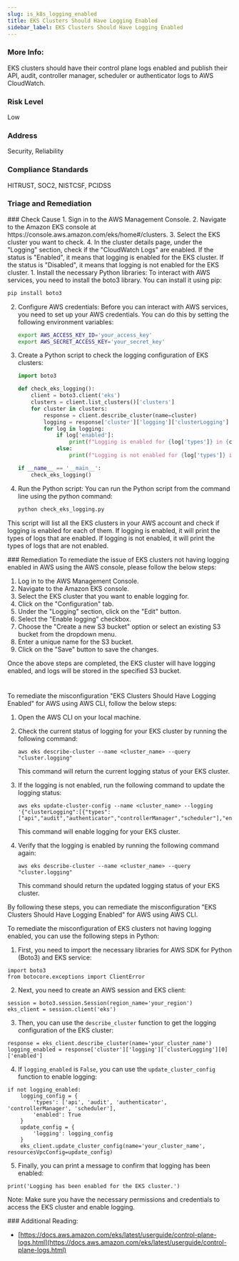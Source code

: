 ```yaml
---
slug: is_k8s_logging_enabled
title: EKS Clusters Should Have Logging Enabled
sidebar_label: EKS Clusters Should Have Logging Enabled
---
```


### More Info:

EKS clusters should have their control plane logs enabled and publish their API, audit, controller manager, scheduler or authenticator logs to AWS CloudWatch.

### Risk Level

Low

### Address

Security, Reliability

### Compliance Standards

HITRUST, SOC2, NISTCSF, PCIDSS



### Triage and Remediation
<Tabs>

<Tab title='Cause'>
### Check Cause
<AccordionGroup>
<Accordion title='Using Console' defaultOpen='true'>
1. Sign in to the AWS Management Console.
2. Navigate to the Amazon EKS console at https://console.aws.amazon.com/eks/home#/clusters.
3. Select the EKS cluster you want to check.
4. In the cluster details page, under the "Logging" section, check if the "CloudWatch Logs" are enabled. If the status is "Enabled", it means that logging is enabled for the EKS cluster. If the status is "Disabled", it means that logging is not enabled for the EKS cluster.
</Accordion>

<Accordion title='Using Python'>
1. Install the necessary Python libraries: To interact with AWS services, you need to install the boto3 library. You can install it using pip:

   ```bash
   pip install boto3
   ```

2. Configure AWS credentials: Before you can interact with AWS services, you need to set up your AWS credentials. You can do this by setting the following environment variables:

   ```bash
   export AWS_ACCESS_KEY_ID='your_access_key'
   export AWS_SECRET_ACCESS_KEY='your_secret_key'
   ```

3. Create a Python script to check the logging configuration of EKS clusters:

   ```python
   import boto3

   def check_eks_logging():
       client = boto3.client('eks')
       clusters = client.list_clusters()['clusters']
       for cluster in clusters:
           response = client.describe_cluster(name=cluster)
           logging = response['cluster']['logging']['clusterLogging']
           for log in logging:
               if log['enabled']:
                   print(f"Logging is enabled for {log['types']} in {cluster}")
               else:
                   print(f"Logging is not enabled for {log['types']} in {cluster}")

   if __name__ == '__main__':
       check_eks_logging()
   ```

4. Run the Python script: You can run the Python script from the command line using the python command:

   ```bash
   python check_eks_logging.py
   ```

This script will list all the EKS clusters in your AWS account and check if logging is enabled for each of them. If logging is enabled, it will print the types of logs that are enabled. If logging is not enabled, it will print the types of logs that are not enabled.
</Accordion>

</AccordionGroup>
</Tab>

<Tab title='Remediation'>
### Remediation

<AccordionGroup>
<Accordion title='Using Console' defaultOpen='true'>
To remediate the issue of EKS clusters not having logging enabled in AWS using the AWS console, please follow the below steps:

1. Log in to the AWS Management Console.
2. Navigate to the Amazon EKS console.
3. Select the EKS cluster that you want to enable logging for.
4. Click on the "Configuration" tab.
5. Under the "Logging" section, click on the "Edit" button.
6. Select the "Enable logging" checkbox.
7. Choose the "Create a new S3 bucket" option or select an existing S3 bucket from the dropdown menu.
8. Enter a unique name for the S3 bucket.
9. Click on the "Save" button to save the changes.

Once the above steps are completed, the EKS cluster will have logging enabled, and logs will be stored in the specified S3 bucket.

#
</Accordion>

<Accordion title='Using CLI'>
To remediate the misconfiguration "EKS Clusters Should Have Logging Enabled" for AWS using AWS CLI, follow the below steps:

1. Open the AWS CLI on your local machine.

2. Check the current status of logging for your EKS cluster by running the following command:

   ```
   aws eks describe-cluster --name <cluster_name> --query "cluster.logging"
   ```

   This command will return the current logging status of your EKS cluster.

3. If the logging is not enabled, run the following command to update the logging status:

   ```
   aws eks update-cluster-config --name <cluster_name> --logging '{"clusterLogging":[{"types":["api","audit","authenticator","controllerManager","scheduler"],"enabled":true}]}'
   ```

   This command will enable logging for your EKS cluster.

4. Verify that the logging is enabled by running the following command again:

   ```
   aws eks describe-cluster --name <cluster_name> --query "cluster.logging"
   ```

   This command should return the updated logging status of your EKS cluster.

By following these steps, you can remediate the misconfiguration "EKS Clusters Should Have Logging Enabled" for AWS using AWS CLI.
</Accordion>

<Accordion title='Using Python'>
To remediate the misconfiguration of EKS clusters not having logging enabled, you can use the following steps in Python:

1. First, you need to import the necessary libraries for AWS SDK for Python (Boto3) and EKS service:

```
import boto3
from botocore.exceptions import ClientError
```

2. Next, you need to create an AWS session and EKS client:

```
session = boto3.session.Session(region_name='your_region')
eks_client = session.client('eks')
```

3. Then, you can use the `describe_cluster` function to get the logging configuration of the EKS cluster:

```
response = eks_client.describe_cluster(name='your_cluster_name')
logging_enabled = response['cluster']['logging']['clusterLogging'][0]['enabled']
```

4. If `logging_enabled` is `False`, you can use the `update_cluster_config` function to enable logging:

```
if not logging_enabled:
    logging_config = {
        'types': ['api', 'audit', 'authenticator', 'controllerManager', 'scheduler'],
        'enabled': True
    }
    update_config = {
        'logging': logging_config
    }
    eks_client.update_cluster_config(name='your_cluster_name', resourcesVpcConfig=update_config)
```

5. Finally, you can print a message to confirm that logging has been enabled:

```
print('Logging has been enabled for the EKS cluster.')
```

Note: Make sure you have the necessary permissions and credentials to access the EKS cluster and enable logging.
</Accordion>

</AccordionGroup>
</Tab>
</Tabs>
### Additional Reading:

- [https://docs.aws.amazon.com/eks/latest/userguide/control-plane-logs.html](https://docs.aws.amazon.com/eks/latest/userguide/control-plane-logs.html) 

